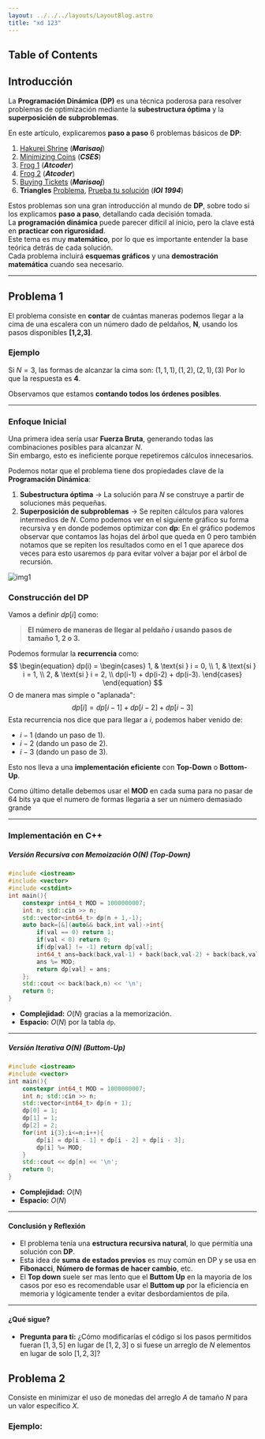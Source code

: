 ```yaml
---
layout: ../../../layouts/LayoutBlog.astro
title: "xd 123"
---
```

## Table of Contents

## **Introducción**

La **Programación Dinámica (DP)** es una técnica poderosa para resolver problemas de optimización mediante la **subestructura óptima** y la **superposición de subproblemas**.

En este artículo, explicaremos **paso a paso** 6 problemas básicos de **DP**:

1. [Hakurei Shrine](https://marisaoj.com/problem/140) (_**Marisaoj**_)
2. [Minimizing Coins](https://cses.fi/problemset/task/1634) (_**CSES**_)
3. [Frog 1](https://atcoder.jp/contests/dp/tasks/dp_a) (_**Atcoder**_)
4. [Frog 2](https://atcoder.jp/contests/dp/tasks/dp_b) (_**Atcoder**_)
5. [Buying Tickets](https://marisaoj.com/problem/572) (_**Marisaoj**_)
6. **Triangles** [Problema](https://olympiads.win.tue.nl/ioi/ioi94/contest/day1prb1/problem.html), [Prueba tu solución](https://atcoder.jp/contests/ioi1994/tasks) (_**IOI 1994**_)

Estos problemas son una gran introducción al mundo de **DP**, sobre todo si los explicamos **paso a paso**, detallando cada decisión tomada.  
La **programación dinámica** puede parecer difícil al inicio, pero la clave está en **practicar con rigurosidad**.  
Este tema es muy **matemático**, por lo que es importante entender la base teórica detrás de cada solución.  
Cada problema incluirá **esquemas gráficos** y una **demostración matemática** cuando sea necesario.

---

## **Problema 1**

El problema consiste en **contar** de cuántas maneras podemos llegar a la cima de una escalera con un número dado de peldaños, **N**, usando los pasos disponibles **[1,2,3]**.

### **Ejemplo**

Si $N=3$, las formas de alcanzar la cima son:
$(1,1,1),(1,2),(2,1),(3)$
Por lo que la respuesta es **4**.

Observamos que estamos **contando todos los órdenes posibles**.

---

### **Enfoque Inicial**

Una primera idea sería usar **Fuerza Bruta**, generando todas las combinaciones posibles para alcanzar $N$.  
Sin embargo, esto es ineficiente porque repetiremos cálculos innecesarios.

Podemos notar que el problema tiene dos propiedades clave de la **Programación Dinámica**:
1. **Subestructura óptima** → La solución para $N$ se construye a partir de soluciones más pequeñas.
2. **Superposición de subproblemas** → Se repiten cálculos para valores intermedios de $N$.
Como podemos ver en el siguiente gráfico su forma  recursiva y en donde podemos optimizar con __dp__:
En el gráfico podemos observar que contamos las hojas del árbol que queda en $0$ pero también notamos que se repiten los resultados como en el $1$ que aparece dos veces para esto usaremos `dp` para evitar volver a bajar por el árbol de recursión.

![img1](./img1.png)

### **Construcción del DP**

Vamos a definir $dp[i]$ como:

> **El número de maneras de llegar al peldaño $i$ usando pasos de tamaño 1, 2 o 3.**

Podemos formular la **recurrencia** como:
$$
\begin{equation}
dp(i) =
\begin{cases}
    1, & \text{si } i = 0, \\
    1, & \text{si } i = 1, \\
    2, & \text{si } i = 2, \\
    dp(i-1) + dp(i-2) + dp(i-3).
\end{cases}
\end{equation}
$$
O de manera mas simple o "aplanada": 
$$dp[i]=dp[i−1]+dp[i−2]+dp[i−3]$$
Esta recurrencia nos dice que para llegar a $i$, podemos haber venido de:

- $i−1$ (dando un paso de 1).
- $i−2$ (dando un paso de 2).
- $i−3$ (dando un paso de 3).

Esto nos lleva a una **implementación eficiente** con __Top-Down__ o **Bottom-Up**.

Como último detalle debemos usar el __MOD__ en cada suma para no pasar de 64 bits 
ya que el numero de formas llegaría a ser un número demasiado grande

---

### **Implementación en C++**

##### **Versión Recursiva con Memoización $O(N)$ (Top-Down)**

```cpp
#include <iostream>
#include <vector>
#include <cstdint>
int main(){
    constexpr int64_t MOD = 1000000007; 
    int n; std::cin >> n; 
    std::vector<int64_t> dp(n + 1,-1);
    auto back=[&](auto&& back,int val)->int{
        if(val == 0) return 1; 
        if(val < 0) return 0; 
        if(dp[val] != -1) return dp[val]; 
        int64_t ans=back(back,val-1) + back(back,val-2) + back(back,val-3); 
        ans %= MOD; 
        return dp[val] = ans; 
    }; 
    std::cout << back(back,n) << '\n'; 
    return 0;
}

```
- **Complejidad:** $O(N)$ gracias a la memorización.  
- **Espacio:** $O(N)$ por la tabla `dp`.

---

##### **Versión Iterativa $O(N)$ (Buttom-Up)**

```cpp
#include <iostream>
#include <vector>
int main(){
	constexpr int64_t MOD = 1000000007;
    int n; std::cin >> n; 
    std::vector<int64_t> dp(n + 1);
    dp[0] = 1; 
    dp[1] = 1; 
    dp[2] = 2; 
    for(int i{3};i<=n;i++){
        dp[i] = dp[i - 1] + dp[i - 2] + dp[i - 3];
        dp[i] %= MOD;
    }
    std::cout << dp[n] << '\n'; 
    return 0;
}

```

- **Complejidad:** $O(N)$
- **Espacio:** $O(N)$

---

#### **Conclusión y Reflexión**
- El problema tenía una **estructura recursiva natural**, lo que permitía una solución con **DP**.
- Esta idea de **suma de estados previos** es muy común en DP y se usa en **Fibonacci**, **Número de formas de hacer cambio**, etc.
- El __Top down__ suele ser mas lento que el __Buttom Up__ en la mayoria de los casos por eso es recomendable usar el __Buttom up__ por la eficiencia en memoria y lógicamente tender a evitar desbordamientos de pila. 

---
#### **¿Qué sigue?**
- **Pregunta para ti:** ¿Cómo modificarías el código si los pasos permitidos fueran $[1,3,5]$ en lugar de $[1,2,3]$ o si fuese un arreglo de $N$ elementos en lugar de solo $[1,2,3]$? 
## Problema 2 

Consiste en minimizar el uso de monedas del arreglo $A$ de tamaño $N$ para un valor específico $X$. 
### Ejemplo: 



